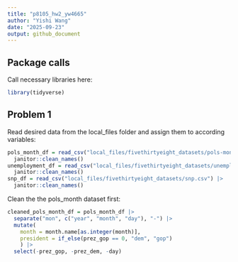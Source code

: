 ```yaml
---
title: "p8105_hw2_yw4665"
author: "Yishi Wang"
date: "2025-09-23"
output: github_document
---
```


## Package calls
Call necessary libraries here:
```r
library(tidyverse)
```

## Problem 1
Read desired data from the local_files folder and assign them to according variables:
```r
pols_month_df = read_csv("local_files/fivethirtyeight_datasets/pols-month.csv") |>
  janitor::clean_names()
unemployment_df = read_csv("local_files/fivethirtyeight_datasets/unemployment.csv") |>
  janitor::clean_names()
snp_df = read_csv("local_files/fivethirtyeight_datasets/snp.csv") |>
  janitor::clean_names()
```
Clean the the pols_month dataset first:
```r
cleaned_pols_month_df = pols_month_df |> 
  separate("mon", c("year", "month", "day"), "-") |> 
  mutate(
    month = month.name[as.integer(month)],
    president = if_else(prez_gop == 0, "dem", "gop")
    ) |>
  select(-prez_gop, -prez_dem, -day)
```

